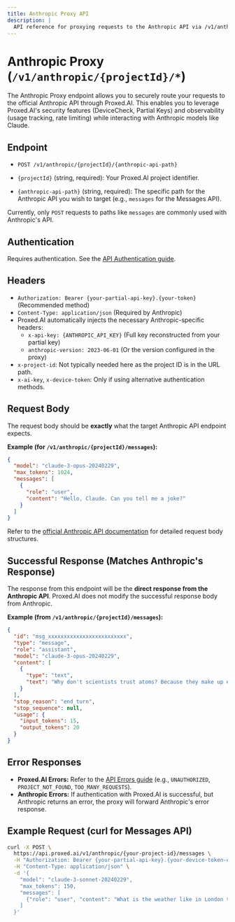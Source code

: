 ```yaml
---
title: Anthropic Proxy API
description: |
  API reference for proxying requests to the Anthropic API via /v1/anthropic/{projectId}/*. Securely use Anthropic models like Claude with Proxed.AI's features.
---
```


# Anthropic Proxy (`/v1/anthropic/{projectId}/*`)

The Anthropic Proxy endpoint allows you to securely route your requests to the official Anthropic API through Proxed.AI. This enables you to leverage Proxed.AI's security features (DeviceCheck, Partial Keys) and observability (usage tracking, rate limiting) while interacting with Anthropic models like Claude.

## Endpoint

*   `POST /v1/anthropic/{projectId}/{anthropic-api-path}`

*   `{projectId}` (string, required): Your Proxed.AI project identifier.
*   `{anthropic-api-path}` (string, required): The specific path for the Anthropic API you wish to target (e.g., `messages` for the Messages API).

Currently, only `POST` requests to paths like `messages` are commonly used with Anthropic's API.

## Authentication

Requires authentication. See the [API Authentication guide](/docs/authentication).

## Headers

*   `Authorization: Bearer {your-partial-api-key}.{your-token}` (Recommended method)
*   `Content-Type: application/json` (Required by Anthropic)
*   Proxed.AI automatically injects the necessary Anthropic-specific headers:
    *   `x-api-key: {ANTHROPIC_API_KEY}` (Full key reconstructed from your partial key)
    *   `anthropic-version: 2023-06-01` (Or the version configured in the proxy)
*   `x-project-id`: Not typically needed here as the project ID is in the URL path.
*   `x-ai-key`, `x-device-token`: Only if using alternative authentication methods.

## Request Body

The request body should be **exactly** what the target Anthropic API endpoint expects.

**Example (for `/v1/anthropic/{projectId}/messages`):**

```json
{
  "model": "claude-3-opus-20240229",
  "max_tokens": 1024,
  "messages": [
    {
      "role": "user",
      "content": "Hello, Claude. Can you tell me a joke?"
    }
  ]
}
```

Refer to the [official Anthropic API documentation](https://docs.anthropic.com/en/api/messages) for detailed request body structures.

## Successful Response (Matches Anthropic's Response)

The response from this endpoint will be the **direct response from the Anthropic API**.
Proxed.AI does not modify the successful response body from Anthropic.

**Example (from `/v1/anthropic/{projectId}/messages`):**

```json
{
  "id": "msg_xxxxxxxxxxxxxxxxxxxxxxxxx",
  "type": "message",
  "role": "assistant",
  "model": "claude-3-opus-20240229",
  "content": [
    {
      "type": "text",
      "text": "Why don't scientists trust atoms? Because they make up everything!"
    }
  ],
  "stop_reason": "end_turn",
  "stop_sequence": null,
  "usage": {
    "input_tokens": 15,
    "output_tokens": 20
  }
}
```

## Error Responses

*   **Proxed.AI Errors:** Refer to the [API Errors guide](/docs/api-errors) (e.g., `UNAUTHORIZED`, `PROJECT_NOT_FOUND`, `TOO_MANY_REQUESTS`).
*   **Anthropic Errors:** If authentication with Proxed.AI is successful, but Anthropic returns an error, the proxy will forward Anthropic's error response.

## Example Request (curl for Messages API)

```bash
curl -X POST \
  https://api.proxed.ai/v1/anthropic/{your-project-id}/messages \
  -H "Authorization: Bearer {your-partial-api-key}.{your-device-token-or-test-key}" \
  -H "Content-Type: application/json" \
  -d '{
    "model": "claude-3-sonnet-20240229",
    "max_tokens": 150,
    "messages": [
      {"role": "user", "content": "What is the weather like in London today?"}
    ]
  }'
```
